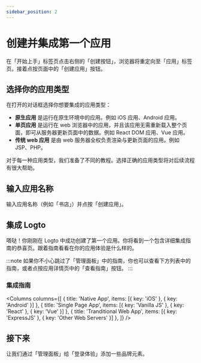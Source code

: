 ```yaml
---
sidebar_position: 2
---
```



# 创建并集成第一个应用

在「开始上手」标签页点击右侧的「创建按钮」，浏览器将重定向至「应用」标签页。接着点按页面中的「创建应用」按钮。

## 选择你的应用类型

在打开的对话框选择你想要集成的应用类型：

- **原生应用** 是运行在原生环境中的应用。例如 iOS 应用、Android 应用。
- **单页应用** 是运行在 web 浏览器中的应用，并且该应用无需重新载入整个页面，即可从服务器更新页面中的数据。例如 React DOM 应用、Vue 应用。
- **传统 web 应用** 是由 web 服务器全权负责渲染与更新页面的应用。例如 JSP、PHP。

对于每一种应用类型，我们准备了不同的教程。选择正确的应用类型将对后续流程有很大帮助。

## 输入应用名称

输入应用名称（例如「书店」）并点按「创建应用」。

## 集成 Logto

嗒哒！你刚刚在 Logto 中成功创建了第一个应用。你将看到一个包含详细集成指南的恭喜页。跟着指南看看在你的应用体验是什么样的。

:::note
如果你不小心跳过了「管理面板」中的指南，你也可以查看下方列表中的指南，或者点按应用详情页中的「查看指南」按钮。
:::

### 集成指南

<Columns
  columns={[
    { title: 'Native App', items: [{ key: 'iOS' }, { key: 'Android' }] },
    { title: 'Single Page App', items: [{ key: 'Vanilla JS' }, { key: 'React' }, { key: 'Vue' }] },
    { title: 'Tranditional Web App', items: [{ key: 'ExpressJS' }, { key: 'Other Web Servers' }] },
  ]}
/>

## 接下来

让我们通过「管理面板」给「登录体验」添加一些品牌元素。
